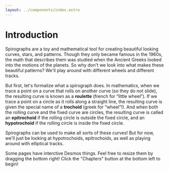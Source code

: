 ```yaml
---
layout: ../components/index.astro
---
```


# Introduction

Spirographs are a toy and mathematical tool for creating beautiful looking curves, stars, and patterns. Though they only became famous in the 1960s, the math that describes them was studied when the Ancient Greeks looked into the motions of the planets. So why don't we look into what makes these beautiful patterns? We'll play around with different wheels and different tracks.

But first, let's formalize what a spirograph does. In mathematics, when we trace a point on a curve that rolls on another curve (so they do not slide), the resulting curve is known as a **roulette** (french for “little wheel”). If we trace a point on a circle as it rolls along a straight line, the resulting curve is given the special name of a **trochoid** (greek for “wheel”!). And when both the rolling curve and the fixed curve are circles, the resulting curve is called an **epitrochoid** if the rolling circle is outside the fixed circle, and an **hypotrochoid** if the rolling circle is inside the fixed circle.

Spirographs can be used to make all sorts of these curves! But for now, we'll just be looking at hypotrochoids, epitrochoids, as well as playing around with elliptical tracks.

Some pages have interctive Desmos things. Feel free to resize them by dragging the bottom right! Click the "Chapters" button at the bottom left to begin!
